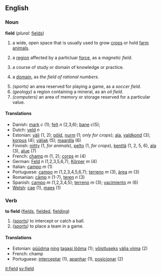 ==English==

===Noun===
'''field'''  (''plural:'' [[fields]])
#a wide, open space that is usually used to grow [[crops]] or hold [[farm]] [[animal]]s.
#{{physics}} a [[region]] affected by a particluar [[force]], as a ''magnetic field''.
#a course of study or domain of knowledge or practice.
#{{mathematics}} a [[domain]], as ''the field of rational numbers''.
#''(sports)'' an area reserved for playing a game, as a ''soccer field''.
#''(geology)'' a region containing a mineral, as an ''oil field''.
#''(computers)'' an area of memory or storage reserved for a particular value.

====Translations====

*Danish: [[mark]] ''c'' (1); [[felt]] ''n'' (2,3,6); [[bane]] ''c''(5);
*Dutch: [[veld]] ''n''
*Estonian: [[väli]] (1, 2); [[põld]], [[nurm]] (1; ''only for crops''); [[ala]], [[valdkond]] (3); [[korpus]] (4); [[väljak]] (5); [[maardla]] (6) 
*Finnish: [[niitty]] (1, ''for animals''), [[pelto]] (1, ''for crops''), [[kenttä]] (1, 2, 5, 6), [[ala]] (3), [[alue]] (7)
*French: [[champ]] ''m'' (1, 2); [[corps]] ''m'' (4)
*German: [[Feld]] ''n'' (1,2,3,5,6,7), [[Körper]] ''m'' (4)
*Italian: [[campo]] ''m'' (1)
*Portuguese: [[campo]] ''m'' (1,2,3,4,5,6,7); [[terreno]] ''m'' (3), [[àrea]] ''m'' (3)
*Romanian: [[câmp]] ''n'' (1-7), [[teren]] ''n'' (3)
*Spanish: [[campo]] ''m'' (1,2,3,4,5); [[terreno]] ''m'' (3); [[yacimiento]] ''m'' (6)
*[[Welsh]]: [[cae]] (1), [[maes]] (1)

===Verb===
'''to field'''  ([[fields]], [[fielded]], [[fielding]])
#''([[sports]])'' to intercept or catch a ball.
#''([[sports]])'' to place a team in a game.

====Translations====
*Estonian: [[püüdma]] [[ning]] [[tagasi lööma]] (1); [[võistlus]]eks [[välja viima]] (2)
*French: champ
*Portuguese: [[interceptar]] (1), [[apanhar]] (1), [[posicionar]] (2)

[[it:field]]
[[sv:field]]